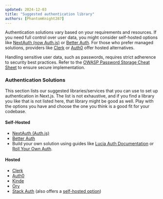 ```yaml
---
updated: 2024-12-03
title: "Suggested authentication library"
authors: [PhantomKnight287]
---
```


Authentication solutions vary based on your requirements and resources. If you need full control over user data, you might consider self-hosted options like [NextAuth (now Auth.js)](https://authjs.dev) or [Better Auth](https://better-auth.com). For those who prefer managed solutions, providers like [Clerk](https://clerk.com) or [Auth0](https://auth0.com) offer hosted alternatives.

Handling sensitive user data, such as passwords, requires strict adherence to security best practices. Refer to the [OWASP Password Storage Cheat Sheet](https://cheatsheetseries.owasp.org/cheatsheets/Password_Storage_Cheat_Sheet.html) to ensure secure implementation.

### Authentication Solutions

This section lists our suggested libraries/services that you can use to set up authentication in Next.js. The list is not exhaustive, and if you find a library you like that is not listed here, that library might be good as well. Play with the options you have and choose the one you think is a good fit for your codebase.

#### Self-Hosted

- [NextAuth (Auth.js)](https://authjs.dev)
- [Better Auth](https://better-auth.com)
- Build your own solution using guides like [Lucia Auth Documentation](https://lucia-auth.com/) or [Roll Your Own Auth](https://roll-your-own-auth.vercel.app/).

#### Hosted

- [Clerk](https://clerk.com)
- [Auth0](https://auth0.com)
- [Kinde](https://kinde.com/)
- [Ory](https://ory.sh)
- [Stack Auth](https://stack-auth.com/) (also offers a [self-hosted option](https://docs.stack-auth.com/others/self-host))
